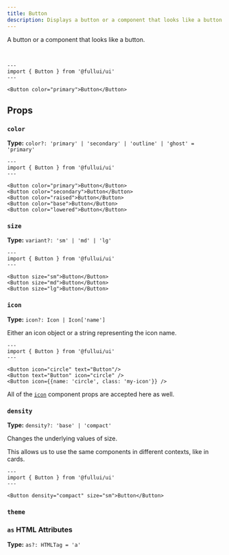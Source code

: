 ```yaml
---
title: Button
description: Displays a button or a component that looks like a button.
---
```


A button or a component that looks like a button.

<br/>

```astro live
---
import { Button } from '@fullui/ui'
---

<Button color="primary">Button</Button>
```

## Props
### `color`
**Type:** `color?: 'primary' | 'secondary' | 'outline' | 'ghost' = 'primary'`
```astro live
---
import { Button } from '@fullui/ui'
---

<Button color="primary">Button</Button>
<Button color="secondary">Button</Button>
<Button color="raised">Button</Button>
<Button color="base">Button</Button>
<Button color="lowered">Button</Button>
```

### `size`
**Type:** `variant?: 'sm' | 'md' | 'lg'`
```astro live
---
import { Button } from '@fullui/ui'
---

<Button size="sm">Button</Button>
<Button size="md">Button</Button>
<Button size="lg">Button</Button>
```

### `icon`
**Type:** `icon?: Icon | Icon['name']`

Either an icon object or a string representing the icon name.

```astro live
---
import { Button } from '@fullui/ui'
---

<Button icon="circle" text="Button"/>
<Button text="Button" icon="circle" />
<Button icon={{name: 'circle', class: 'my-icon'}} />
```

All of the [`icon`](/base/icon) component props are accepted here as well.

### `density`
**Type:** `density?: 'base' | 'compact'`

Changes the underlying values of size.

This allows us to use the same components in different contexts, like in cards.

```astro live
---
import { Button } from '@fullui/ui'
---

<Button density="compact" size="sm">Button</Button>
```

### `theme`
<Theming/>

### `as` HTML Attributes
**Type:** `as?: HTMLTag = 'a'`
<AsProp/>